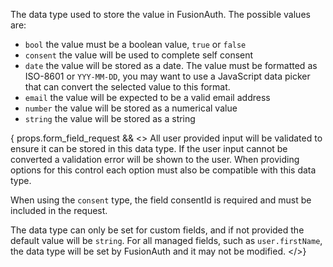 
The data type used to store the value in FusionAuth. The possible values are:

 * `bool` the value must be a boolean value, `true` or `false`
 * `consent` the value will be used to complete self consent
 * `date` the value will be stored as a date. The value must be formatted as ISO-8601 or `YYY-MM-DD`, you may want to use a JavaScript data picker that can convert the selected value to this format.
 * `email` the value will be expected to be a valid email address
 * `number` the value will be stored as a numerical value
 * `string` the value will be stored as a string


{ props.form_field_request && <>
All user provided input will be validated to ensure it can be stored in this data type. If the user input cannot be converted a validation error will be shown to the user. When providing options for this control each option must also be compatible with this data type.

When using the `consent` type, the field <InlineField>consentId</InlineField> is required and must be included in the request.

The data type can only be set for custom fields, and if not provided the default value will be `string`. For all managed fields, such as `user.firstName`, the data type will be set by FusionAuth and it may not be modified.
</>}